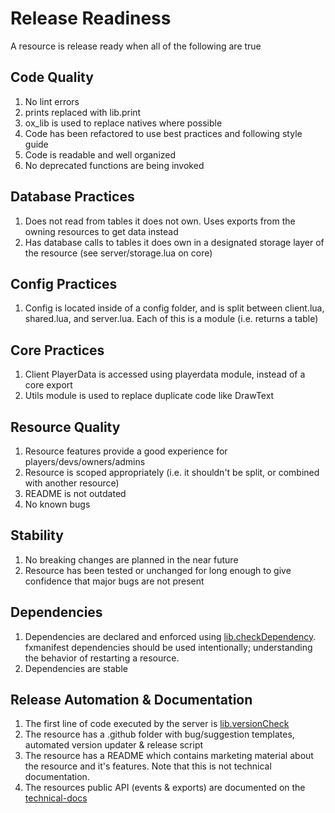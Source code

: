 # Release Readiness

A resource is release ready when all of the following are true

## Code Quality
1. No lint errors
2. prints replaced with lib.print
3. ox_lib is used to replace natives where possible
4. Code has been refactored to use best practices and following style guide
5. Code is readable and well organized
6. No deprecated functions are being invoked

## Database Practices
1. Does not read from tables it does not own. Uses exports from the owning resources to get data instead
2. Has database calls to tables it does own in a designated storage layer of the resource (see server/storage.lua on core)

## Config Practices
1. Config is located inside of a config folder, and is split between client.lua, shared.lua, and server.lua. Each of this is a module (i.e. returns a table)

## Core Practices
1. Client PlayerData is accessed using playerdata module, instead of a core export
2. Utils module is used to replace duplicate code like DrawText

## Resource Quality
1. Resource features provide a good experience for players/devs/owners/admins
2. Resource is scoped appropriately (i.e. it shouldn't be split, or combined with another resource)
3. README is not outdated
4. No known bugs

## Stability
1. No breaking changes are planned in the near future
2. Resource has been tested or unchanged for long enough to give confidence that major bugs are not present

## Dependencies
1. Dependencies are declared and enforced using [lib.checkDependency](https://overextended.dev/ox_lib/Modules/Version/Shared). fxmanifest dependencies should be used intentionally; understanding the behavior of restarting a resource.
2. Dependencies are stable

## Release Automation & Documentation
1. The first line of code executed by the server is [lib.versionCheck](https://overextended.dev/ox_lib/Modules/Version/Server#libversioncheck)
2. The resource has a .github folder with bug/suggestion templates, automated version updater & release script
3. The resource has a README which contains marketing material about the resource and it's features. Note that this is not technical documentation.
4. The resources public API (events & exports) are documented on the [technical-docs](https://qbox-project.github.io/resources)
